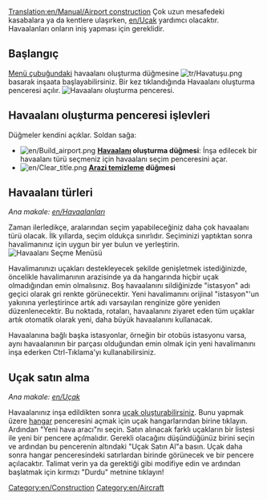 [[Translation:en/Manual/Airport construction]]
{{tr/İçindekiler}}
Çok uzun mesafedeki kasabalara ya da kentlere ulaşırken, [[en/Uçak]] yardımcı olacaktır. Havaalanları onların iniş yapması için gereklidir.

==Başlangıç==
[[en/Manual/Game interface|Menü çubuğundaki]] havaalanı oluşturma düğmesine [[File:tr/Havatuşu.png]] basarak inşaata başlayabilirsiniz. Bir kez tıklandığında Havaalanı oluşturma penceresi açılır.
[[File:tr/Havaaraçç.png|frame|none|Havaalanı oluşturma penceresi.]]

==Havaalanı oluşturma penceresi işlevleri==

Düğmeler kendini açıklar. Soldan sağa:

* [[File:en/Build airport.png]] '''[[en/Manual/Airports|Havaalanı]] oluşturma düğmesi''': İnşa edilecek bir havaalanı türü seçmeniz için havaalanı seçim penceresini açar.
* [[File:en/Clear title.png]] '''[[en/Manual/Landscaping|Arazi temizleme]] düğmesi'''

==Havaalanı türleri==
''Ana makale: [[en/Havaalanları]]''

Zaman ilerledikçe, aralarından seçim yapabileceğiniz daha çok havaalanı türü olacak. İlk yıllarda, seçim oldukça sınırlıdır. Seçiminizi yaptıktan sonra havalimanınız için uygun bir yer bulun ve yerleştirin.
[[File:tr/Havayap.png|none|frame|Havaalanı Seçme Menüsü]]

Havalimanınızı uçakları destekleyecek şekilde genişletmek istediğinizde, öncelikle havalimanının arazisinde ya da hangarında hiçbir uçak olmadığından emin olmalısınız. Boş havaalanını sildiğinizde "istasyon" adı geçici olarak gri renkte görünecektir. Yeni havalimanını orijinal "istasyon"'un yakınına yerleştirince artık adı varsayılan renginize göre yeniden düzenlenecektir. Bu noktada, rotaları, havaalanını ziyaret eden tüm uçaklar artık otomatik olarak yeni, daha büyük havaalanını kullanacak.

Havaalanına bağlı başka istasyonlar, örneğin bir otobüs istasyonu varsa, aynı havaalanının bir parçası olduğundan emin olmak için yeni havalimanını inşa ederken Ctrl-Tıklama'yı kullanabilirsiniz.

==Uçak satın alma==

''Ana makale: [[en/Uçak]]''

Havaalanınız inşa edildikten sonra [[en/Manual/Buying aircraft|uçak oluşturabilirsiniz]]. Bunu yapmak üzere [[en/Manual/Depots|hangar]] penceresini açmak için uçak hangarlarından birine tıklayın. Ardından "Yeni hava aracı"nı seçin. Satın alınacak farklı uçakların bir listesi ile yeni bir pencere açılmalıdır. Gerekli olacağını düşündüğünüz birini seçin ve ardından bu pencerenin altındaki "Uçak Satın Al"a basın. Uçak daha sonra hangar penceresindeki satırlardan birinde görünecek ve bir pencere açılacaktır. Talimat verin ya da gerektiği gibi modifiye edin ve ardından başlatmak için kırmızı "Durdu" metnine tıklayın!

[[Category:en/Construction]]
[[Category:en/Aircraft]]